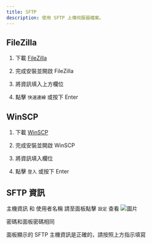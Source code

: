 ```yaml
---
title: SFTP
description: 使用 SFTP 上傳伺服器檔案。
---
```



## FileZilla

1. 下載 [FileZilla](https://filezilla-project.org/download.php?type=client)

2. 完成安裝並開啟 FileZilla

3. 將資訊填入上方欄位

4. 點擊 `快速連線` 或按下 Enter

## WinSCP

1. 下載 [WinSCP](https://winscp.net/eng/download.php)

2. 完成安裝並開啟 WinSCP

3. 將資訊填入欄位

4. 點擊 `登入` 或按下 Enter

## SFTP 資訊
主機資訊 和 使用者名稱 請至面板點擊 `設定` 查看
![圖片](/images/panel/files/sftp/position.png)

密碼和面板密碼相同

<Callout title="警告" type="warn">
	面板顯示的 SFTP 主機資訊是正確的，請按照上方指示填寫
</Callout>
